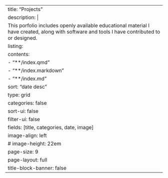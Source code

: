 ---
title: "Projects"
description: |
  This porfolio includes openly available educational material I have created, along with software and tools I have contributed to or designed.
listing: 
  contents:
    - "**/index.qmd"
    - "**/index.markdown"
    - "**/index.md"
  sort: "date desc"
  type: grid
  categories: false 
  sort-ui: false
  filter-ui: false
  fields: [title, categories, date, image]
  image-align: left
  # image-height: 22em
  page-size: 9
page-layout: full
title-block-banner: false
---